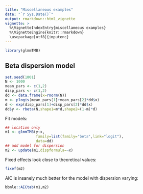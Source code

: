 ```yaml
---
title: "Miscellaneous examples"
date: "`r Sys.Date()`"
output: rmarkdown::html_vignette
vignette: >
  %\VignetteIndexEntry{miscellaneous examples}
  %\VignetteEngine{knitr::rmarkdown}
  \usepackage[utf8]{inputenc}
---
```


```r
library(glmmTMB)
```

## Beta dispersion model

```r
set.seed(1001)
N <- 1000
mean_pars <- c(1,2)
disp_pars <- c(1,2)
dd <- data.frame(x=rnorm(N))
m <- plogis(mean_pars[1]+mean_pars[2]*dd$x)
d <- exp(disp_pars[1]+disp_pars[2]*dd$x)
dd$y <- rbeta(N,shape1=m*d,shape2=(1-m)*d)
```

Fit models:

```r
## location only
m1 <- glmmTMB(y~x,
              family=list(family="beta",link="logit"),
              data=dd)
## add model for dispersion
m2 <- update(m1,dispformula=~x)
```

Fixed effects look close to theoretical values:
```r
fixef(m2)
```

AIC is insanely much better for the model with dispersion varying:
```r
bbmle::AICtab(m1,m2)
```
